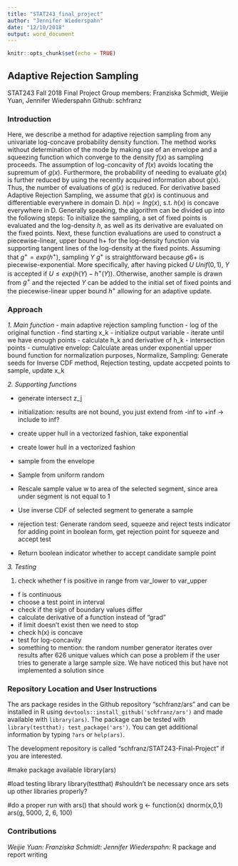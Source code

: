 ---
title: "STAT243_final_project"
author: "Jennifer Wiederspahn"
date: "12/10/2018"
output: word_document
---

```{r setup, include=FALSE}
knitr::opts_chunk$set(echo = TRUE)
```

## Adaptive Rejection Sampling

STAT243 Fall 2018 Final Project
Group members: Franziska Schmidt, Weijie Yuan, Jennifer Wiederspahn
Github: schfranz

### Introduction 

Here, we describe a method for adaptive rejection sampling from any univariate log-concave probability density function. The method works without determination of the mode by making use of an envelope and a squeezing function which converge to the density $f(x)$ as sampling proceeds. The assumption of log-concavity of $f(x)$ avoids locating the supremum of $g(x)$. Furthermore, the probability of needing to evaluate $g(x)$ is further reduced by using the recently acquired information about g(x). Thus, the number of evaluations of $g(x)$ is reduced. For derivative based Adaptive Rejection Sampling, we assume that $g(x)$ is continuous and differentiable everywhere in domain D. $h(x) = ln g(x)$, s.t. $h(x)$ is concave everywhere in D. 
Generally speaking, the algorithm can be divided up into the following steps: To initialize the sampling,  a set of fixed points is evaluated and the log-density $h$, as well as its derivative are evaluated on the fixed points. Next, these function evaluations are used to construct a piecewise-linear, upper bound h+ for the log-density function via supporting tangent lines of the log-density at the fixed points. Assuming that $g^{+} = exp(h^{+})$, sampling $Y ~ g^{+}$ is straightforward because $g6{+}$ is piecewise-exponential. More specifically, after having picked $U ~ Unif(0,1)$, $Y$ is accepted if $U \leq exp(h(Y) - h^{+}(Y))$. Otherwise, another sample is drawn from $g^{+}$ and the rejected $Y$ can be added to the initial set of fixed points and the piecewise-linear upper bound $h^{+}$ allowing for an adaptive update. 


### Approach 


*1. Main function*
- main adaptive rejection sampling function
- log of the original function
- find starting x_k
- initialize output variable
- iterate until we have enough points
- calculate h_k and derivative of h_k
- intersection points
- cumulative envelop: Calculate areas under exponential upper bound function for normalization purposes, Normalize, Sampling: Generate seeds for Inverse CDF method, Rejection testing, update accpeted points to sample, update x_k

*2. Supporting functions* 


- generate intersect z_j


- initialization: results are not bound, you just extend from -inf to +inf -> include to inf?
- create upper hull in a vectorized fashion, take exponential
- create lower hull in a vectorized fashion
- sample from the envelope
- Sample from uniform random
- Rescale sample value w to area of the selected segment, since area under segment is not equal to 1
- Use inverse CDF of selected segment to generate a sample
- rejection test: Generate random seed, squeeze and reject tests indicator for adding point in boolean form, get rejection point for squeeze and accept test
- Return boolean indicator whether to accept candidate sample point






 

*3. Testing*

1. check whether f is positive in range from var_lower to var_upper
- f is continuous
- choose a test point in interval
- check if the sign of boundary values differ
- calculate derivative of a function instead of "grad"
- if limit doesn't exist then we need to stop
- check h(x) is concave
- test for log-concavity
- something to mention: the random number generator iterates over results after 626 unique values which can pose a problem if the user tries to generate a large sample size. We have noticed this but have not implemented a solution since

### Repository Location and User Instructions

The ars package resides in the Github repository "schfranz/ars" and can be installed in R using `devtools::install_github('schfranz/ars')` and made available with `library(ars)`. The package can be tested with `library(testthat); test_package('ars')`. You can get additional information by typing `?ars` or `help(ars)`.

The development repository is called "schfranz/STAT243-Final-Project" if you are interested.

#make package available
library(ars)

#load testing library
library(testthat) #shouldn't be necessary once ars sets up other libraries properly?


#do a proper run with ars() that should work
g <- function(x) dnorm(x,0,1)
ars(g, 5000, 2, 6, 100)


### Contributions

*Weijie Yuan:*
*Franziska Schmidt:*
*Jennifer Wiederspahn:* R package and report writing

